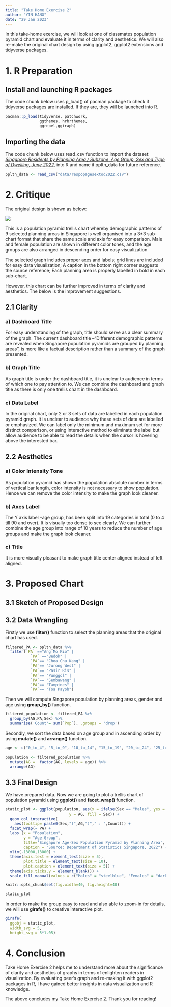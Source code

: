 ```yaml
---
title: "Take Home Exercise 2"
author: "YIN HANG"
date: "29 Jan 2023"
---
```


In this take-home exercise, we will look at one of classmates population pyramid chart and evaluate it in terms of clarity and aesthetics. We will also re-make the original chart design by using ggplot2, ggplot2 extensions and tidyverse packages.

# 1. R Preparation

## Install and launching R packages

The code chunk below uses p_load() of pacman package to check if tidyverse packages are installed. If they are, they will be launched into R.

```r
pacman::p_load(tidyverse, patchwork, 
               ggthemes, hrbrthemes,
               ggrepel,ggiraph)
```

## Importing the data

The code chunk below uses read_csv function to import the dataset: [*Singapore Residents by Planning Area / Subzone, Age Group, Sex and Type of Dwelling, June 2022*]{.underline}*,* into R and name it ppltn_data for future reference.

```r
ppltn_data <- read_csv("data/respopagesextod2022.csv")
```

# 2. Critique

The original design is shown as below:

![](images/Singapore%20Population%20Pyramid%20by%20Planning%20Area,%20June%202022.png)

This is a population pyramid trellis chart whereby demographic patterns of 9 selected planning areas in Singapore is well organised into a 3\*3 sub-chart format that share the same scale and axis for easy comparison. Male and female population are shown in different color tones, and the age groups are also arranged in descending order for easy visualization

The selected graph includes proper axes and labels; grid lines are included for easy data visualization; A caption in the bottom right corner suggests the source reference; Each planning area is properly labelled in bold in each sub-chart.

However, this chart can be further improved in terms of clarity and aesthetics. The below is the improvement suggestions.

## 2.1 Clarity

### a) Dashboard Title

For easy understanding of the graph, title should serve as a clear summary of the graph. The current dashboard title --"Different demographic patterns are revealed when Singapore population pyramids are grouped by planning areas", is more like a factual description rather than a summary of the graph presented.

### b) Graph Title

As graph title is under the dashboard title, it is unclear to audience in terms of which one to pay attention to. We can combine the dashboard and graph title as there is only one trellis chart in the dashboard.

### c) Data Label

In the original chart, only 2 or 3 sets of data are labelled in each population pyramid graph. It is unclear to audience why these sets of data are labelled or emphasized. We can label only the minimum and maximum set for more distinct comparison, or using interactive method to eliminate the label but allow audience to be able to read the details when the cursor is hovering above the interested bar.

## 2.2 Aesthetics

### a) Color Intensity Tone

As population pyramid has shown the population absolute number in terms of vertical bar length, color intensity is not necessary to show population. Hence we can remove the color intensity to make the graph look cleaner.

### b) Axes Label

The Y axis label --age group, has been split into 19 categories in total (0 to 4 till 90 and over). It is visually too dense to see clearly. We can further combine the age group into range of 10 years to reduce the number of age groups and make the graph look cleaner.

### c) Title

It is more visually pleasant to make graph title center aligned instead of left aligned.

# 3. Proposed Chart

## 3.1 Sketch of Proposed Design

## 3.2 Data Wrangling

Firstly we use **filter()** function to select the planning areas that the original chart has used.

```r
filtered_PA <- ppltn_data %>%
  filter(`PA` =="Ang Mo Kio" |
           `PA` =="Bedok" |
           `PA`== "Choa Chu Kang" |
           `PA`== "Jurong West" |
           `PA`== "Pasir Ris" |
           `PA`== "Punggol" |
           `PA`== "Sembawang" |
           `PA`== "Tampines" |
           `PA`== "Toa Payoh")
```

Then we will compute Singapore population by planning areas, gender and age using **group_by()** function.

```r
filtered_population <- filtered_PA %>%
  group_by(AG,PA,Sex) %>%
  summarise('Count'= sum(`Pop`), .groups = 'drop')
```

Secondly, we sort the data based on age group and in ascending order by using **mutate()** and **arrange()** function.

```r
age <- c("0_to_4", "5_to_9", "10_to_14", "15_to_19", "20_to_24", "25_to_29", "30_to_34", "35_to_39", "40_to_44", "45_to_49", "50_to_54", "55_to_59", "60_to_64", "65_to_69", "70_to_74", "75_to_79", "80_to_84", "85_to_89", "90_and_over")

population <- filtered_population %>%
  mutate(AG =  factor(AG, levels = age)) %>%
  arrange(AG)
```

## 3.3 Final Design

We have prepared data. Now we are going to plot a trellis chart of population pyramid using **ggplot()** and **facet_wrap()** function.

```r
static_plot <- ggplot(population, aes(x = ifelse(Sex == "Males", yes = -Count, no = Count), 
                            y = AG, fill = Sex)) + 
  geom_col_interactive(
    aes(tooltip= paste0(Sex,"(",AG,")"," : ",Count))) +
  facet_wrap(~ PA) +
  labs (x = "Population", 
        y = "Age Group", 
        title='Singapore Age-Sex Population Pyramid by Planning Area',
        caption = "Source: Department of Statistics Singapore, 2022") +
  xlim(-13000,13000) +
  theme(axis.text = element_text(size = 5),
        plot.title = element_text(size = 10),
        plot.caption = element_text(size = 5)) +
  theme(axis.ticks.y = element_blank()) +
  scale_fill_manual(values = c("Males" = "steelblue", "Females" = "darksalmon"))

knitr::opts_chunk$set(fig.width=40, fig.height=40) 

static_plot
```

In order to make the group easy to read and also able to zoom-in for details, we will use **girafe()** to creative interactive plot.

```r
girafe(
  ggobj = static_plot,
  width_svg = 5,
  height_svg = 5*1.05)
```

# 4. Conclusion

Take Home Exercise 2 helps me to understand more about the significance of clarity and aesthetics of graphs in terms of enlighten readers in visualization. By evaluating peer's graph and re-making it with ggplot2 packages in R, I have gained better insights in data visualization and R knowledge.

The above concludes my Take Home Exercise 2. Thank you for reading!
